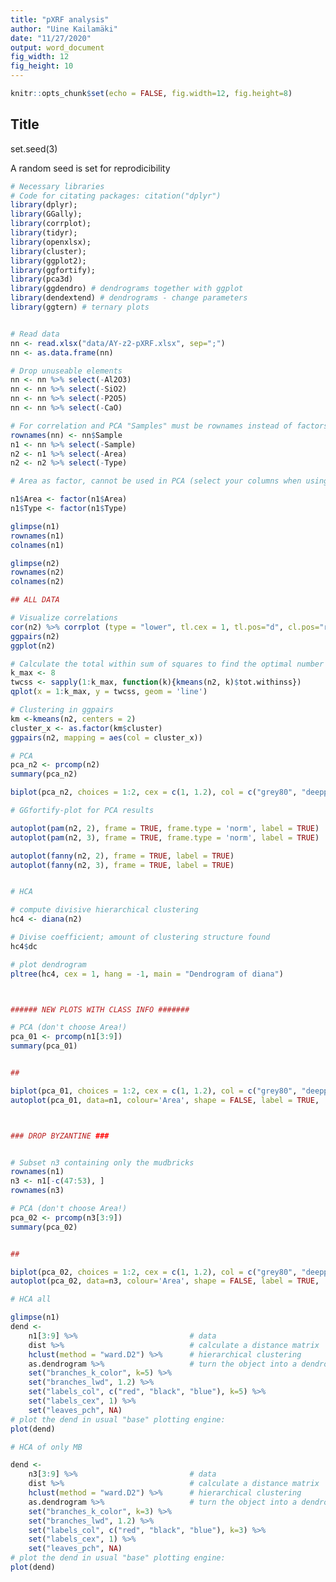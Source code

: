 ```yaml
---
title: "pXRF analysis"
author: "Uine Kailamäki"
date: "11/27/2020"
output: word_document
fig_width: 12 
fig_height: 10 
---
```


```r

knitr::opts_chunk$set(echo = FALSE, fig.width=12, fig.height=8)

```

## Title

set.seed(3)

A random seed is set for reprodicibility

```r
# Necessary libraries
# Code for citating packages: citation("dplyr")
library(dplyr); 
library(GGally); 
library(corrplot); 
library(tidyr); 
library(openxlsx); 
library(cluster); 
library(ggplot2); 
library(ggfortify); 
library(pca3d)
library(ggdendro) # dendrograms together with ggplot
library(dendextend) # dendrograms - change parameters
library(ggtern) # ternary plots


# Read data
nn <- read.xlsx("data/AY-z2-pXRF.xlsx", sep=";")
nn <- as.data.frame(nn)

# Drop unuseable elements
nn <- nn %>% select(-Al2O3)
nn <- nn %>% select(-SiO2)
nn <- nn %>% select(-P2O5)
nn <- nn %>% select(-CaO)

# For correlation and PCA "Samples" must be rownames instead of factors
rownames(nn) <- nn$Sample
n1 <- nn %>% select(-Sample)
n2 <- n1 %>% select(-Area)
n2 <- n2 %>% select(-Type)

# Area as factor, cannot be used in PCA (select your columns when using n1)

n1$Area <- factor(n1$Area)
n1$Type <- factor(n1$Type)

glimpse(n1)
rownames(n1)
colnames(n1)

glimpse(n2)
rownames(n2)
colnames(n2)

## ALL DATA

# Visualize correlations
cor(n2) %>% corrplot (type = "lower", tl.cex = 1, tl.pos="d", cl.pos="r")
ggpairs(n2)
ggplot(n2)

# Calculate the total within sum of squares to find the optimal number of clusters
k_max <- 8
twcss <- sapply(1:k_max, function(k){kmeans(n2, k)$tot.withinss})
qplot(x = 1:k_max, y = twcss, geom = 'line')

# Clustering in ggpairs
km <-kmeans(n2, centers = 2)
cluster_x <- as.factor(km$cluster)
ggpairs(n2, mapping = aes(col = cluster_x))

# PCA
pca_n2 <- prcomp(n2)
summary(pca_n2)

biplot(pca_n2, choices = 1:2, cex = c(1, 1.2), col = c("grey80", "deeppink2"))

# GGfortify-plot for PCA results

autoplot(pam(n2, 2), frame = TRUE, frame.type = 'norm', label = TRUE)
autoplot(pam(n2, 3), frame = TRUE, frame.type = 'norm', label = TRUE)

autoplot(fanny(n2, 2), frame = TRUE, label = TRUE)
autoplot(fanny(n2, 3), frame = TRUE, label = TRUE)


# HCA

# compute divisive hierarchical clustering
hc4 <- diana(n2)

# Divise coefficient; amount of clustering structure found
hc4$dc

# plot dendrogram
pltree(hc4, cex = 1, hang = -1, main = "Dendrogram of diana")



###### NEW PLOTS WITH CLASS INFO #######

# PCA (don't choose Area!)
pca_01 <- prcomp(n1[3:9])
summary(pca_01)


##

biplot(pca_01, choices = 1:2, cex = c(1, 1.2), col = c("grey80", "deeppink2"), main = "PCA all Ashdod-Yam samples")
autoplot(pca_01, data=n1, colour='Area', shape = FALSE, label = TRUE,  main = "PCA all Ashdod-Yam samples")



### DROP BYZANTINE ###


# Subset n3 containing only the mudbricks
rownames(n1)
n3 <- n1[-c(47:53), ]
rownames(n3)

# PCA (don't choose Area!)
pca_02 <- prcomp(n3[3:9])
summary(pca_02)


##

biplot(pca_02, choices = 1:2, cex = c(1, 1.2), col = c("grey80", "deeppink2"), main = "PCA Ashdod-Yam MB samples")
autoplot(pca_02, data=n3, colour='Area', shape = FALSE, label = TRUE,  main = "PCA Ashdod-Yam MB samples")

# HCA all

glimpse(n1)
dend <- 
    n1[3:9] %>%                         # data
    dist %>%                            # calculate a distance matrix
    hclust(method = "ward.D2") %>%      # hierarchical clustering 
    as.dendrogram %>%                   # turn the object into a dendrogram
    set("branches_k_color", k=5) %>% 
    set("branches_lwd", 1.2) %>%
    set("labels_col", c("red", "black", "blue"), k=5) %>%    
    set("labels_cex", 1) %>% 
    set("leaves_pch", NA) 
# plot the dend in usual "base" plotting engine:
plot(dend)

# HCA of only MB

dend <- 
    n3[3:9] %>%                         # data
    dist %>%                            # calculate a distance matrix
    hclust(method = "ward.D2") %>%      # hierarchical clustering 
    as.dendrogram %>%                   # turn the object into a dendrogram
    set("branches_k_color", k=3) %>% 
    set("branches_lwd", 1.2) %>%
    set("labels_col", c("red", "black", "blue"), k=3) %>%    
    set("labels_cex", 1) %>% 
    set("leaves_pch", NA) 
# plot the dend in usual "base" plotting engine:
plot(dend)



```


